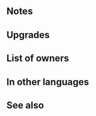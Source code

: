 {{Weapon Infobox
|tagid=SID_トナカイの弓＋
|weaponName=Reindeer Bow+
|weaponType=Bow
|userVersion1=Bow
|userVersion2=Arrow
|might=12
|range=2
|effectiveness=Flying
|effect=Effective against flying foes. If unit is within 2 spaces of an ally, grants Atk/Def+5 to unit during combat and inflicts Special cooldown charge -1 on foe per attack. (Only highest value applied. Does not stack.)
|cost=300
|exclusive=0
|statModifiers=0,12,0,0,0
|required=Reindeer Bow
|refinePaths=default
|refineSP=350
|refineMedals=500
|refineStones=50
|intID=2347
|sort=88001
|value=15
|timingID=1
|abilityID=116
|limit1ID=14
|properties=
}}
==Notes==
{{Effective damage bonus|flying}}{{Combat boosts}}{{CooldownChargeMinus}}
==Upgrades==
{{Weapon Upgrade List}}
==List of owners==
{{Skill Hero List}}
==In other languages==
{{OtherLanguages
|japanese=トナカイの弓＋
|german=Rentierbogen+
|spanishEU=Arco de reno +
|spanishLA=Arco de reno +
|french=Arc renne +
|italian=Arco renna+
|chineseTW=鹿角弓＋
|portuguese=Arco de rena+
}}
==See also==
{{See also skills|cond=Description LIKE '%if unit is within _ spaces of an ally%grants Atk/Def+%during combat%' OR Description LIKE '%if unit is within _ spaces of an ally%inflicts special cooldown charge -1%'|columns=3}}
{{Weapons Navbox}}